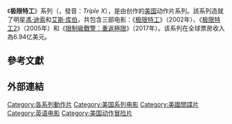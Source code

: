 {{refimprove|time=2017-03-12T07:18:05+00:00}}
{{noteTA
|G1=Movie
|G2=Show
}}
{{电影信息框
| name = ''xXx''
| image = Xxx-movie-logo.png
| caption = 官方電影系列標誌
| director = {{Plainlist|
* [[罗布·科恩|罗布·科恩]]（1） 
* [[李·塔瑪何瑞|李·塔瑪何瑞]]（2）
* [[D·J·克魯索|D·J·克魯索]]（3）
}}
| producer = {{Plainlist| 
* [[尼爾·H·摩里茲|尼爾·H·摩里茲]]（1–2） 
* 阿恩·L·施密特（{{lang|en|Arne Schmid}}）（2）
* {{tsl|en|Joe Roth|喬·羅斯}}（3）
* {{tsl|en|Jeff Kirschenbaum|傑夫·克斯奇布}}（3） 
* [[馮·迪索|馮·迪索]]（3）
* 薩曼莎·樊尚（{{lang|en|Samantha Vincent}}）（3）
}}
| writer = {{Plainlist| 
* {{tsl|en|Rich Wilkes|瑞奇·威爾克斯}}（1）
* [[賽門·金柏格|賽門·金柏格]]（2） 
* F·史考特·佛瑞瑟（{{lang|en|F. Scott Frazier}}）（3）
}}
| starring = 
| music = {{Plainlist| 
* {{tsl|en|Randy Edelman|蘭迪·艾德爾曼}}（1） 
* [[馬可·貝爾特拉米|馬可·貝爾特拉米]]（2） 
* [[布萊恩·泰勒|布萊恩·泰勒]]（3）
* 羅伯特·利德克（Robert Lydecker）（3）
}}
| cinematography = {{Plainlist| 
* {{tsl|en|Dean Semler|狄恩·山姆勒}}（1）
* {{tsl|en|David Tattersall|大衛·塔特索爾}}（2）
* {{tsl|en|Russell Carpenter|羅素·卡彭特}}（3）
}}
| editing = {{Plainlist| 
* {{tsl|en|Chris Lebenzon|克里斯·里本總}}（1） 
* 喬爾·內格隆（{{lang|en|Joel Negron}}）（1） 
* {{tsl|en|Paul Rubel|保羅·魯伯爾}}（1） 
* {{tsl|en|Mark Goldblatt|馬克·戈白特}}（2） 
* 陶德·E·米勒（{{lang|en|Todd E. Miller}}）（2） 
* {{tsl|en|Steven Rosenblum|史蒂芬·羅森布魯姆}}（2）
* 吉姆·佩奇（{{lang|en|Jim Page}}）（3）
* 文斯·菲利彭（{{lang|en|Vince Filippone}}）（3） 
}}
| studio = {{Plainlist| 
* {{tsl|en|Revolution Studios|革命工作室}}（1–3）
* [[Original_Film|Original Film]]（1–2） 
* {{tsl|en|One Race Films|One Race Films}}（3） 
* 羅斯/基辛鮑姆電影（{{lang|en|Roth Kirschenbaum Films}}）（3）
}}
| distributor = {{Plainlist| 
* [[哥倫比亞影業|哥倫比亞影業]]（1–2） 
* [[派拉蒙影業|派拉蒙影業]]（3）
}}
| released = 《[[极限特工|极限特工]]》：{{dts|2002|8|9}}<br>《[[极限特工2|极限特工2]]》：{{dts|2005|4|29}}<br> 《[[限制級戰警：重返極限|限制級戰警：重返極限]]》：{{dts|2017|1|20}}
| runtime = 322分鐘<!--Combined runtime from BBFC: 220. --><!--XXX: 123--><ref>{{cite web|title=''XXX'' (2002)|url=http://www.bbfc.co.uk/releases/xxx-2002-2|work=[[British_Board_of_Film_Classification|British Board of Film Classification]]|date=2002-08-09|accessdate=2016-07-21|archive-date=2020-06-25|archive-url=https://web.archive.org/web/20200625072728/https://www.bbfc.co.uk/releases/xxx-2002-2|dead-url=no}}</ref><!--XXX: State of the Union: 97--><ref>{{cite web|title=''XXX: State of the Union'' (2005)|url=http://www.bbfc.co.uk/releases/xxx-next-level-2005|work=[[British_Board_of_Film_Classification|British Board of Film Classification]]|date=2005-04-29|accessdate=2016-07-21|archive-date=2019-08-05|archive-url=https://web.archive.org/web/20190805192554/https://bbfc.co.uk/releases/xxx-next-level-2005|dead-url=no}}</ref>
| country = {{Plainlist|* 美國}}
| language = 英語
| budget = {{small|'''總計（3部電影）:'''}}<br />2.15億美元
| gross = {{small|'''總計（3部電影）:'''}}<br />6.94億美元<ref name=BOM>{{cite web|url=http://www.boxofficemojo.com/franchises/chart/?id=xxxtrilogy.htm|title=xXx Movies at the Box Office|accessdate=2017-02-16|publisher=Box Office Mojo|archive-date=2019-07-09|archive-url=https://web.archive.org/web/20190709050447/https://www.boxofficemojo.com/franchises/chart/?id=xxxtrilogy.htm|dead-url=no}}</ref>
}}
《'''极限特工'''》系列（{{lang-en|''xXx''}}，發音：''Triple X''），是由{{link-en|瑞克·威爾吉斯|Rich Willkes}}创作的[[美国|美国]]动作片系列。該系列造就了明星[[馮·迪索|馮·迪索]]和[[艾斯·库伯|艾斯·库伯]]，共包含三部电影：《[[极限特工|极限特工]]》（2002年）、《[[极限特工2|极限特工2]]》（2005年）和《[[限制級戰警：重返極限|限制級戰警：重返極限]]》（2017年）。该系列在全球票房收入為6.94亿美元。

== 參考文獻 ==
{{reflist}}

== 外部連結 ==
{{Commons category}}

{{XXX}}
[[Category:各系列動作片|Category:各系列動作片]]
[[Category:美国系列电影|Category:美国系列电影]]
[[Category:美國間諜片|Category:美國間諜片]]
[[Category:英语电影|Category:英语电影]]
[[Category:美国动作冒险片|Category:美国动作冒险片]]